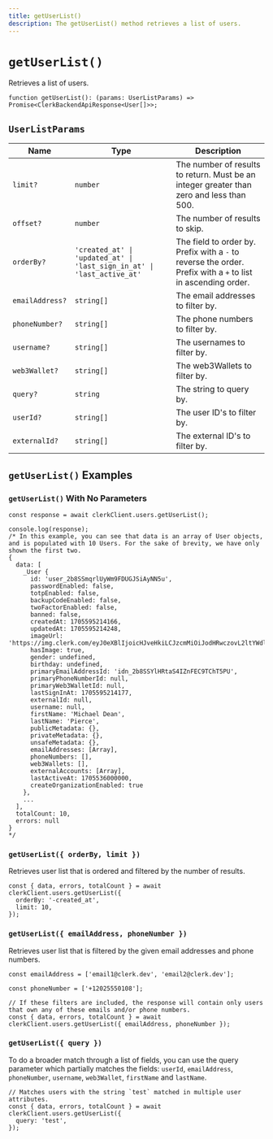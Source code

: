 ```yaml
---
title: getUserList()
description: The getUserList() method retrieves a list of users.
---
```


# `getUserList()`

Retrieves a list of users.

```tsx
function getUserList(): (params: UserListParams) => Promise<ClerkBackendApiResponse<User[]>>;
```

## `UserListParams`

| Name | Type | Description |
| --- | --- | --- |
| `limit?` | `number` | The number of results to return. Must be an integer greater than zero and less than 500. |
| `offset?` | `number` | The number of results to skip. |
| `orderBy?` | `'created_at' \| 'updated_at' \| 'last_sign_in_at' \| 'last_active_at'` | The field to order by. Prefix with a `-` to reverse the order. Prefix with a `+` to list in ascending order. |
| `emailAddress?` | `string[]` | The email addresses to filter by. |
| `phoneNumber?` | `string[]` | The phone numbers to filter by. |
| `username?` | `string[]` | The usernames to filter by. |
| `web3Wallet?` | `string[]` | The web3Wallets to filter by. |
| `query?` | `string` | The string to query by. |
| `userId?` | `string[]` | The user ID's to filter by. |
| `externalId?` | `string[]` | The external ID's to filter by. |

## `getUserList()` Examples

### `getUserList()` With No Parameters

```tsx
const response = await clerkClient.users.getUserList();

console.log(response);
/* In this example, you can see that data is an array of User objects, and is populated with 10 Users. For the sake of brevity, we have only shown the first two. 
{
  data: [
    _User {
      id: 'user_2b8SSmqrlUyWm9FDUGJSiAyNN5u',
      passwordEnabled: false,
      totpEnabled: false,
      backupCodeEnabled: false,
      twoFactorEnabled: false,
      banned: false,
      createdAt: 1705595214166,
      updatedAt: 1705595214248,
      imageUrl: 'https://img.clerk.com/eyJ0eXBlIjoicHJveHkiLCJzcmMiOiJodHRwczovL2ltYWdlcy5jbGVyay5kZXYvb2F1dGhfZ29vZ2xlL2ltZ18yYjhTU2sxcGE2YVlOclA1V1RCZjRXeHBrYTgifQ',
      hasImage: true,
      gender: undefined,
      birthday: undefined,
      primaryEmailAddressId: 'idn_2b8SSYlHRtaS4IZnFEC9TChT5PU',
      primaryPhoneNumberId: null,
      primaryWeb3WalletId: null,
      lastSignInAt: 1705595214177,
      externalId: null,
      username: null,
      firstName: 'Michael Dean',
      lastName: 'Pierce',
      publicMetadata: {},
      privateMetadata: {},
      unsafeMetadata: {},
      emailAddresses: [Array],
      phoneNumbers: [],
      web3Wallets: [],
      externalAccounts: [Array],
      lastActiveAt: 1705536000000,
      createOrganizationEnabled: true
    },
    ...
  ],
  totalCount: 10,
  errors: null
}
*/
```

### `getUserList({ orderBy, limit })`

Retrieves user list that is ordered and filtered by the number of results.

```tsx
const { data, errors, totalCount } = await clerkClient.users.getUserList({
  orderBy: '-created_at',
  limit: 10,
});
```

### `getUserList({ emailAddress, phoneNumber })`

Retrieves user list that is filtered by the given email addresses and phone numbers.

```tsx
const emailAddress = ['email1@clerk.dev', 'email2@clerk.dev'];

const phoneNumber = ['+12025550108'];

// If these filters are included, the response will contain only users that own any of these emails and/or phone numbers.
const { data, errors, totalCount } = await clerkClient.users.getUserList({ emailAddress, phoneNumber });
```

### `getUserList({ query })`

To do a broader match through a list of fields, you can use the query parameter which partially matches the fields: `userId`, `emailAddress`, `phoneNumber`, `username`, `web3Wallet`, `firstName` and `lastName`.

```tsx
// Matches users with the string `test` matched in multiple user attributes.
const { data, errors, totalCount } = await clerkClient.users.getUserList({
  query: 'test',
});
```